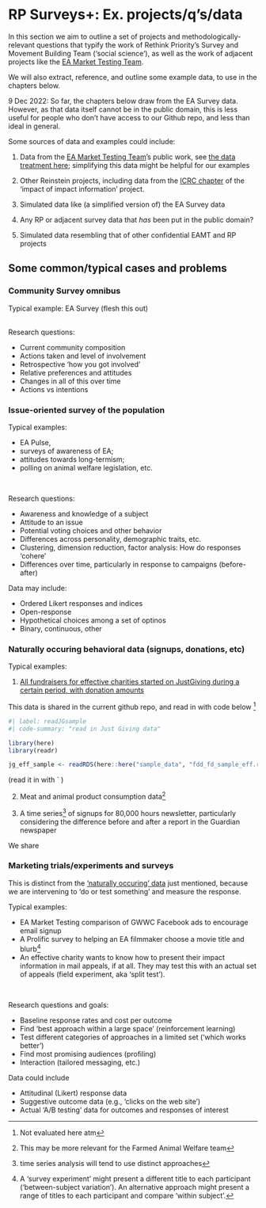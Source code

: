 # RP Surveys+: Ex. projects/q's/data {#rpprojects}

In this section we aim to outline a set of projects and methodologically-relevant questions that typify the work of Rethink Priority's Survey and Movement Building Team ('social science'), as well as the work of adjacent projects like the [EA Market Testing Team](https://bit.ly/eamtt).

We will also extract, reference, and outline some example data, to use in the chapters below.

9 Dec 2022: So far, the chapters below draw from the EA Survey data. However, as that data itself cannot be in the public domain, this is less useful for people who don't have access to our Github repo, and less than ideal in general. 

Some sources of data and examples could include:

1. Data from the [EA Market Testing Team](https://bit.ly/eamtt)'s public work, see [the data treatment here](https://daaronr.github.io/eamt_data_analysis/); simplifying this data might be helpful for our examples

1. Other Reinstein projects, including data from the [ICRC chapter](https://daaronr.github.io/dualprocess/icrc_design.html#icrc_design) of the 'impact of impact information' project.

1. Simulated data like (a simplified version of) the EA Survey data

1. Any RP or adjacent survey data that *has* been put in the public domain?

1. Simulated data resembling that of other confidential EAMT and RP projects


## Some common/typical cases and problems

### Community Survey omnibus {-}


Typical example: EA Survey (flesh this out)

\
Research questions:

- Current community composition 
- Actions taken and level of involvement
- Retrospective 'how you got involved'
- Relative preferences and attitudes
- Changes in all of this over time
- Actions vs intentions


### Issue-oriented survey of the population {-}

Typical examples: 

- EA Pulse, 
- surveys of awareness of EA; 
- attitudes towards long-termism;  
- polling on animal welfare legislation, etc. 

\

Research questions:

- Awareness and knowledge of a subject
- Attitude to an issue
- Potential voting choices and other behavior 
- Differences across personality, demographic traits, etc.
- Clustering, dimension reduction, factor analysis: How do responses 'cohere'
- Differences over time, particularly in response to campaigns (before-after)

Data may include:

- Ordered Likert responses and indices
- Open-response
- Hypothetical choices among a set of optinos 
- Binary, continuous, other


### Naturally occuring behavioral data (signups, donations, etc) {-#natural}

Typical examples:

1.  [All fundraisers for effective charities started on JustGiving during a certain period, with donation amounts](https://daaronr.github.io/just-giving-public-prediction-/codebooks/codebook_uc_fdd_fd.html)

This data is shared in the current github repo, and read in with code below ^[Not evaluated here atm]

```r
#| label: readJGsample
#| code-summary: "read in Just Giving data"

library(here)
library(readr)

jg_eff_sample <- readRDS(here::here("sample_data", "fdd_fd_sample_eff.rds"))

```


(read it in with ` )

2.  Meat and animal product consumption data^[This may be more relevant for the Farmed Animal Welfare team]

3.  A time series^[time series analysis will tend to use distinct approaches] of signups for 80,000 hours newsletter, particularly considering the difference before and after a report in the Guardian newspaper


We share 

### Marketing trials/experiments and surveys {-}

This is distinct from the ['naturally occuring' data](#natural) just mentioned, because we are intervening to 'do or test something' and measure the response.


Typical examples: 

- EA Market Testing comparison of GWWC Facebook ads to encourage email signup
- A Prolific survey to helping an EA filmmaker choose a movie title and blurb^[A 'survey experiment' might present a different title to each participant ('between-subject variation'). An alternative approach might present a range of titles to each participant and compare 'within subject'.]
- An effective charity wants to know how to present their impact information in mail appeals, if at all. They may test this with an actual set of appeals (field experiment, aka 'split test').

\

Research questions and goals:

- Baseline response rates and cost per outcome
- Find 'best approach within a large space' (reinforcement learning)
- Test different categories of approaches in a limited set ('which works better')
- Find most promising audiences (profiling)
- Interaction (tailored messaging, etc.)

Data could include

- Attitudinal (Likert) response data
- Suggestive outcome data (e.g., 'clicks on the web site')
- Actual 'A/B testing' data for outcomes and responses of interest
